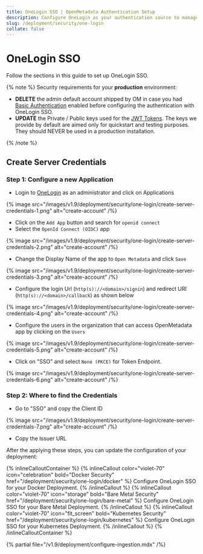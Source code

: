 ```yaml
---
title: OneLogin SSO | OpenMetadata Authentication Setup
description: Configure OneLogin as your authentication source to manage user roles, sessions, and tokens across secure deployments.
slug: /deployment/security/one-login
collate: false
---
```


# OneLogin SSO

Follow the sections in this guide to set up OneLogin SSO.

{% note %}
Security requirements for your **production** environment:
- **DELETE** the admin default account shipped by OM in case you had [Basic Authentication](/deployment/security/basic-auth)
  enabled before configuring the authentication with OneLogin SSO.
- **UPDATE** the Private / Public keys used for the [JWT Tokens](/deployment/security/enable-jwt-tokens). The keys we provide
  by default are aimed only for quickstart and testing purposes. They should NEVER be used in a production installation.

{% /note %}

## Create Server Credentials

### Step 1: Configure a new Application

- Login to [OneLogin](https://www.onelogin.com/) as an administrator and click on Applications

{% image src="/images/v1.9/deployment/security/one-login/create-server-credentials-1.png" alt="create-account" /%}

- Click on the `Add App` button and search for `openid connect`
- Select the `OpenId Connect (OIDC)` app

{% image src="/images/v1.9/deployment/security/one-login/create-server-credentials-2.png" alt="create-account" /%}

- Change the Display Name of the app to `Open Metadata` and click `Save`

{% image src="/images/v1.9/deployment/security/one-login/create-server-credentials-3.png" alt="create-account" /%}

- Configure the login Url (`http(s)://<domain>/signin`) and redirect URI (`http(s)://<domain>/callback`) as shown below

{% image src="/images/v1.9/deployment/security/one-login/create-server-credentials-4.png" alt="create-account" /%}

- Configure the users in the organization that can access OpenMetadata app by clicking on the `Users`

{% image src="/images/v1.9/deployment/security/one-login/create-server-credentials-5.png" alt="create-account" /%}

- Click on "SSO" and select `None (PKCE)` for Token Endpoint.

{% image src="/images/v1.9/deployment/security/one-login/create-server-credentials-6.png" alt="create-account" /%}

### Step 2: Where to find the Credentials

- Go to "SSO" and copy the Client ID 

{% image src="/images/v1.9/deployment/security/one-login/create-server-credentials-7.png" alt="create-account" /%}

- Copy the Issuer URL

After the applying these steps, you can update the configuration of your deployment:

{% inlineCalloutContainer %}
  {% inlineCallout
    color="violet-70"
    icon="celebration"
    bold="Docker Security"
    href="/deployment/security/one-login/docker" %}
    Configure OneLogin SSO for your Docker Deployment.
  {% /inlineCallout %}
  {% inlineCallout
    color="violet-70"
    icon="storage"
    bold="Bare Metal Security"
    href="/deployment/security/one-login/bare-metal" %}
    Configure OneLogin SSO for your Bare Metal Deployment.
  {% /inlineCallout %}
  {% inlineCallout
    color="violet-70"
    icon="fit_screen"
    bold="Kubernetes Security"
    href="/deployment/security/one-login/kubernetes" %}
    Configure OneLogin SSO for your Kubernetes Deployment.
  {% /inlineCallout %}
{% /inlineCalloutContainer %}

{% partial file="/v1.9/deployment/configure-ingestion.mdx" /%}
